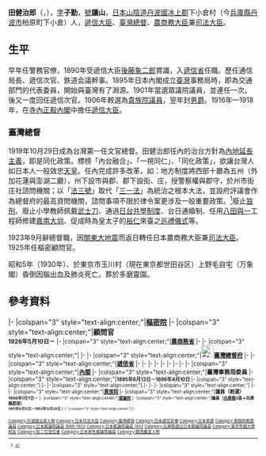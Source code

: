{{Infobox President
| original_name  = 田健治郎
| image          = DEN Kenjiro.jpg
| caption        = 
| office         = [[樞密院_(日本)|樞密院]]
| title          = 顧問官
| monarch        = [[大正天皇|大正天皇]]→[[昭和天皇|昭和天皇]]
| 1blankname     = 議長
| 1namedata      = {{Link-ja|倉富勇三郎|倉富勇三郎}} 
| 2blankname     = 副議長
| 2namedata      = [[平沼騏一郎|平沼騏一郎]]
| term_start     = 1926年5月10日 
| term_end       = {{box|1930年11月16日}}
| office2        = [[農商務省|農商務省]]
| title2         = 農商務大臣
| monarch2       = 大正天皇
| primeminister2 = [[山本權兵衛|山本權兵衛]]
| 1blankname2    = 農商務次官
| 1namedata2     = {{Link-ja|岡本英太郎|岡本英太郎}}→{{Link-ja|竹內友治郎|竹内友治郎}}
| term_start2    = 1923年9月2日 
| term_end2      = 1923年12月24日
| predecessor2   = {{Link-ja|荒井賢太郎|荒井賢太郎}}
| successor2     = {{Link-ja|岡野敬次郎|岡野敬次郎}}
| office3        = {{Link-ja|司法省|司法省}}
| title3         = [[法務大臣|司法大臣]]
| monarch3       = 大正天皇
| primeminister3 = 山本權兵衛
| 1blankname3    = 司法次官
| 1namedata3     = {{Link-ja|山內確三郎|山内確三郎}}
| term_start3    = 1923年9月2日 
| term_end3      = 1923年9月6日
| predecessor3   = {{Link-ja|岡野敬次郎|岡野敬次郎}}
| successor3     = 平沼騏一郎
| office4        = [[File:Seal_of_the_Government-General_of_Taiwan.svg|25px]][[臺灣總督府|臺灣總督府]]
| title4         = 第8任[[臺灣總督|臺灣總督]]
| monarch4       = 大正天皇
| 1blankname4    = [[總務長官|總務長官]]
| 1namedata4     = [[下村宏|下村宏]]→[[賀來佐賀太郎|賀來佐賀太郎]]
| term_start4    = 1919年10月29日
| term_end4      = 1923年9月6日
| predecessor4   = [[明石元二郎|明石元二郎]]
| successor4     = [[內田嘉吉|內田嘉吉]]
| office5        = [[遞信省_(日本)|遞信省]]
| title5         = [[遞信大臣|遞信大臣]]
| monarch5       = 大正天皇
| primeminister5 = [[寺內正毅|寺內正毅]]
| 1blankname5    = 遞信次官
| 1namedata5     = {{Link-ja|湯河元臣|湯河元臣}}→[[內田嘉吉|內田嘉吉]]
| term_start5    = 1916年10月9日 
| term_end5      = 1918年9月29日
| predecessor5   = {{Link-ja|武富時敏|武富時敏}}
| successor5     = {{Link-ja|野田卯太郎|野田卯太郎}}
| title6         = 遞信次官
| monarch6       = [[明治天皇|明治天皇]]
| primeminister6 = [[桂太郎|桂太郎]]→[[西園寺公望|西園寺公望]]
| 1blankname6    = 遞信大臣
| 1namedata6     = {{Link-ja|芳川顯正|芳川顯正}}→[[曾禰荒助|曾禰荒助]]→{{Link-ja|大浦兼武|大浦兼武}}→[[山縣伊三郎|山縣伊三郎]]
| term_start6    = 1903年12月5日 
| term_end6      = 1906年1月8日
| predecessor6   = 職位創建
| successor6     = {{Link-ja|仲小路廉|仲小路廉}}
| monarch7       = 明治天皇
| primeminister7 = [[伊藤博文|伊藤博文]]→[[大隈重信|大隈重信]]
| 1blankname7    = 遞信大臣
| 1namedata7     = {{tsl|ja|末松謙澄||末松謙澄}}→{{tsl|ja|林有造||林有造}}
| term_start7    = 1898年1月17日
| term_end7      = 1898年7月5日
| predecessor7   = {{Link-ja|鈴木大亮|鈴木大亮}}
| successor7     = {{Link-ja|箕浦勝人|箕浦勝人}}
| title8         = 總務局總務長官
| monarch8       = 明治天皇
| primeminister8 = 桂太郎
| 1blankname8    = 遞信大臣
| 1namedata8     = [[曾禰荒助|曾禰荒助]]→{{Link-ja|大浦兼武|大浦兼武}}
| term_start8    = 1903年9月23日
| term_end8      = 1903年12月5日
| predecessor8   = {{Link-ja|淺田德則|浅田徳則}}
| successor8     = 職位廢止
| monarch9       = 明治天皇
| primeminister9 = 伊藤博文→西園寺公望（{{Link-ja|臨時兼任|内閣総理大臣臨時兼任}}）→[[桂太郎|桂太郎]]
| 1blankname9    = 遞信大臣
| 1namedata9     = {{tsl|ja|星亨||星亨}}→[[原敬|原敬]]
| term_start9    = 1900年10月31日
| term_end9      = 1901年6月7日
| predecessor9   = {{Link-ja|古市公威|古市公威}}
| successor9     = {{Link-ja|淺田德則|浅田徳則}}
| title10        = 鐵道局長
| monarch10      = 明治天皇
| primeminister10= 伊藤博文
| 1blankname10   = 遞信大臣
| 1namedata10    = {{Link-ja|末松謙澄|末松謙澄}}
| 2blankname10   = 遞信次官
| 2namedata10    = 自己
| term_start10   = 1898年1月17日
| term_end10     = 1898年3月2日
| predecessor10  = {{Link-ja|鈴木大亮|鈴木大亮}}
| successor10    = {{Link-ja|中橋德五郎|中橋徳五郎}}
| title11        = 電務局長
| monarch11      = 明治天皇
| primeminister11= [[松方正義|松方正義]]
| 1blankname11   = 遞信大臣
| 1namedata11    = {{Link-ja|野村靖|野村靖}}
| 2blankname11   = 遞信次官
| 2namedata11    = {{Link-ja|鈴木大亮|鈴木大亮}}
| term_start11   = 1897年8月18日
| term_end11     = 1897年10月13日
| predecessor11  = 職位創建<br /><small>（原因：自通信局長拆分）</small>
| successor11    = [[吉田正秀|吉田正秀]]
| title12        = 通信局長
| monarch12      = 明治天皇
| primeminister12= 伊藤博文
| 1blankname12   = 遞信大臣
| 1namedata12    = [[黑田清隆|黑田清隆]]→{{Link-ja|渡邊國武|渡辺国武}}→{{Link-ja|白根專一|白根專一}}
| 2blankname12   = 遞信次官
| 2namedata12    = {{Link-ja|鈴木大亮|鈴木大亮}}
| term_start12   = 1893年11月10日
| term_end12     = 1896年4月1日
| predecessor12  = 職位創建<br /><small>（原因：郵務局長與電務局長合併）</small>
| successor12    = {{Link-ja|鈴木大亮|鈴木大亮}}（代理）
| title13        = 電務局長（代理）
| monarch13      = 明治天皇
| primeminister13= 伊藤博文
| 1blankname13   = 遞信大臣
| 1namedata13    = 黑田清隆
| 2blankname13   = 遞信次官
| 2namedata13    = {{Link-ja|鈴木大亮|鈴木大亮}}
| term_start13   = 1893年3月22日
| term_end13     = 1893年11月10日
| predecessor13  = [[佐藤秀顯|佐藤秀顯]]（代理）
| successor13    = 職位廢止<br /><small>（原因：併入通信局長）</small>
| title14        = 郵務局長（代理）
| monarch14      = 明治天皇
| primeminister14= 伊藤博文
| 1blankname14   = 遞信大臣
| 1namedata14    = 黑田清隆
| 2blankname14   = 遞信次官
| 2namedata14    = {{Link-ja|鈴木大亮|鈴木大亮}}
| term_start14   = 1893年3月22日
| term_end14     = 1893年11月10日
| predecessor14  = {{Link-ja|古澤滋|古沢滋}}
| successor14    = 職位廢止<br /><small>（原因：併入通信局長）</small>
| office15       = [[貴族院_(日本)|貴族院]]
| title15        = 議員（敕選）
| monarch15      = 明治天皇→大正天皇→昭和天皇
| 1blankname15   = 議長
| 1namedata15    = [[德川家達|德川家達]]
| 2blankname15   = 副議長
| 2namedata15    = {{Link-ja|黑田長成|黒田長成}}→{{Link-ja|蜂須賀正韶|蜂須賀正韶}}
| term_start15   = 1906年1月7日
| term_end15     = {{box|1930年11月16日}}
| office16       = [[眾議院_(日本)|眾議院]]
| title16        = 議員
| term_start16   = 1901年8月12日 
| term_end16     = 1902年12月28日
| constituency16 = [[兵庫縣|兵庫縣]]3區→兵庫縣郡部
| office17       = {{Link-ja|埼玉縣廳|埼玉県庁}}
| title17        = 警察本部長
| term_start17   = 1888年11月16日	
| term_end17     = 1890年3月24日	
| monarch17      = 明治天皇
| 1blankname17   = [[埼玉縣知事|知事]]
| 1namedata17    = {{link-ja|吉田清英|吉田清英}}→{{link-ja|小松原英太郎|小松原英太郎}}
| predecessor17  = [[田野熾|田野熾]]
| successor17    = {{link-ja|有田義資|有田義資}}
| office18       = {{Link-ja|神奈川縣廳|神奈川県庁}}
| title18        = 警察本部長
| term_start18   = 1886年7月20日	
| term_end18     = 1888年11月16日
| monarch18      = 明治天皇
| 1blankname18   = [[神奈川縣知事|知事]]
| 1namedata18    = {{link-ja|沖守固|沖守固}}
| predecessor18  = 職位創立<br /><small>（原因：由警察本署長改制）</small>
| successor18    = [[高橋仲次|高橋仲次]]
| title19        = 警察本署長
| term_start19   = 1883年2月12日		
| term_end19     = 1886年7月20日	
| monarch19      = 明治天皇
| 1blankname19   = [[神奈川縣知事|縣令]]→知事
| 1namedata19    = {{link-ja|沖守固|沖守固}}
| predecessor19  = [[渡邊隆|渡邊隆]]
| successor19    = 職位廢止<br /><small>（原因：改制為警察本部長）</small>
| office20       = {{Link-ja|高知縣廳|高知県庁}}
| title20        = 警察本署長
| term_start20   = 1882年2月28日	
| term_end20     = 1882年11月18日
| monarch20      = 明治天皇
| 1blankname20   = [[高知縣知事|縣令]]
| 1namedata20    = {{link-ja|田邊輝實|田辺輝実}}→{{link-ja|伊集院兼善|伊集院兼善}}
| predecessor20  = [[藤正健|藤正健]]
| successor20    = {{link-ja|安樂兼道|安楽兼道}}
| birth_date     = [[安政|安政]]二年二月八日<br>{{birth date|df=yes|1855|3|25}}
| birth_place    = {{flagicon image|Flag of the Tokugawa Shogunate.svg}}[[江戶幕府|江戶幕府]][[山陰道|山陰道]][[丹波國|丹波國]][[冰上郡|冰上郡]]下小倉村<br>（今{{JPN}}[[兵庫縣|兵庫縣]][[丹波市|丹波市]]柏原町下小倉）
| death_date     = {{death_date_and_age|1930|11|16|1855|3|25}} 
| death_place    = {{flag|Empire of Japan}}[[東京府|東京府]][[荏原郡|荏原郡]]玉川村<br>（今{{JPN}}[[東京都|東京都]][[世田谷區|世田谷區]][[上野毛|上野毛]]）
| religion       = 
| profession     = [[遞信省_(日本)|遞信省]][[官僚|官僚]]
| spouse         = 田光子、田やす
| children       = 田篤（子）<br>田誠（子）<br>田正（子）<br>田勤（子）<br>田勳（子）<br>武田芳子（女）<br>安場輝子（女）<br>町田雅子（女）<br>野村季子（女）
| parents        = 田文平（父）
| relatives      = [[田艇吉|田艇吉]]（兄）<br>田健一（孫）<br>{{link-ja|田英夫|田英夫}}（孫）<br>{{link-ja|田昌|田昌}}（姪）<br>小谷哲（姪）<br>{{link-ja|園田寛|園田寛}}（姪）<br>{{Link-ja|武田額三|武田額三}}（婿）<br>{{Link-ja|安場保健|安場保健}}（婿）<br>町田襄治（婿）<br>[[杉村正二郎|野村正二郎]]（婿）<br>[[吉田平吾|吉田平吾]]（姪婿）<br>{{Link-ja|大木彝雄|大木彝雄}}（姪婿）<br>[[生駒高常|生駒高常]]（姪婿）<br>{{Link-ja|小谷正雄|小谷正雄}}（姪孫）<br>{{Link-ja|小谷正博|小谷正博}}（姪曾孫）
| party          = [[立憲政友會|立憲政友會]]<br>（→{{Link-ja|茶話會|茶話会}}）
| awards         = {{ubl|[[File:JPN_Zuiho-sho_6Class_BAR.svg|30px]]勳六等[[瑞寶章|瑞寶章]]（1892年）
                        |[[File:JPN_Zuiho-sho_5Class_BAR.svg|30px]]勳五等瑞寶章（1893年）
                        |[[File:JPN_Zuiho-sho_4Class_BAR.svg|30px]]勳四等瑞寶章（1895年）
                        |[[File:JPN_Kyokujitsu-sho_3Class_BAR.svg|30px]]勳三等[[旭日中綬章|旭日中綬章]]（1895年）
                        |[[File:JPN_Kyokujitsu-sho_2Class_BAR.svg|30px]]勳二等[[旭日重光章|旭日重光章]]（1906年）
                        |[[File:JPN_Zuiho-sho_1Class_BAR.svg|30px]]勳一等瑞寶章（1919年）
                        |[[File:JPN_Kyokujitsu-sho_1Class_BAR.svg|30px]]勳一等[[旭日大綬章|旭日大綬章]]（1920年）
                        |[[File:JPN_Kyokujitsu-sho_Paulownia_BAR.svg|30px]]勳一等旭日桐花大綬章（1930年）}}
}}
{{Japanese|japanese=田 健治郎|kana=でん けんじろう|romaji=Den Kenjirō}}
'''田健治郎'''（{{jpn|j=田 健治郎|hg=でん けんじろう|rm=Den Kenjirō|f=h}}，{{bd|1855年|3月25日|1930年|11月16日|CatIdx=Den, Kenjirou}}），[[表字|字]]'''子勤'''，[[號|號]]'''讓山'''，[[日本|日本]][[山陰道|山陰道]][[丹波國|丹波國]][[冰上郡|冰上郡]]下小倉村（今[[兵庫縣|兵庫縣]][[丹波市|丹波市]]柏原町下小倉）人，[[遞信大臣|遞信大臣]]、[[臺灣總督|臺灣總督]]、[[農商務大臣|農商務大臣]]兼[[法務大臣|司法大臣]]。

==生平==
早年任警務官僚，1890年受遞信大臣[[後藤象二郎|後藤象二郎]]賞識，入[[遞信省_(日本)|遞信省]]任職。歷任通信局長、遞信次官、鉄道会議幹事。1895年日本內閣成立[[臺灣|臺灣]]事務局時，即為交通部門的代表委員，開始與臺灣有了淵源。1901年當選眾議院議員，並連任一次。後又一度回任遞信次官。1906年敕選為[[貴族院議員|貴族院議員]]，翌年封[[男爵|男爵]]。1916年—1918年，在[[寺內正毅|寺內正毅]][[內閣|內閣]]中擔任[[遞信大臣|遞信大臣]]。
===臺灣總督===
1919年10月29日成為台灣第一任文官總督。田健治郎任內的治台方針為[[內地延長主義|內地延長主義]]，即是同化政策。標榜「內台融合」、「一視同仁」、「同化政策」，欲讓台灣人如日本人一般效忠[[天皇|天皇]]。任內完成許多改革，如：地方制度將西部十廳為五州（外加花蓮與澎湖二廳），州下設市與郡、郡下設街、庄，授警察權與郡守，於州市街庄社諮問機關；以「[[法三號|法三號]]」取代「[[三一法|三一法]]」為統治之根本大法，並設府評議會作為總督府的最高資問機關，諮問事項不限於律令案更涉及一般重要政策。<ref name="伊">{{cite book|author=伊藤金次郎 著、日本文教基金會　譯 |title=《台灣不可欺記（{{lang-ja|臺灣欺かざるの記}}）》|publisher=文英堂 |isbn=957-8811-17-9 |pages=第133、4頁|date=2000年4月}}</ref>廢止[[笞刑|笞刑]]、廢止小學教師佩戴[[武士刀|武士刀]]、通過[[日台共學制度|日台共學制度]]、台日通婚制、任用[[八田與一|八田與一]]工程師修建[[嘉南大圳|嘉南大圳]]、促成時為皇太子的[[昭和天皇|裕仁]]來臺之[[臺灣行啟|巡禮儀式]]等。

1923年9月辭總督職，因[[關東大地震|關東大地震]]而返日轉任日本農商務大臣兼[[法務大臣|司法大臣]]。1925年任樞密顧問官。

昭和5年（1930年）、於東京市玉川村（現在東京都世田谷区）上野毛自宅（万象閣）昏倒因腦出血及肺炎死亡。葬於多磨靈園。

==參考資料==
{{Reflist|}}

{{start box}}
{{s-gov}}
|-
|colspan="3" style="text-align:center;"|'''[[樞密院_(日本)|樞密院]]'''
|-
|colspan="3" style="text-align:center;"|'''顧問官<br><small>1926年5月10日－{{box|1930年11月16日}}'''
|-
|colspan="3" style="text-align:center;"|'''[[農商務省|農商務省]]'''
|-
{{s-before|{{Link-ja|荒井賢太郎|荒井賢太郎}}}}
{{s-title|農商務大臣<br><small>1923年9月2日－1923年12月24日}}
{{s-after|{{Link-ja|岡野敬次郎|岡野敬次郎}}}}
|-
|colspan="3" style="text-align:center;"|'''{{Link-ja|司法省|司法省}}'''
|-
{{s-before|{{Link-ja|岡野敬次郎|岡野敬次郎}}}}
{{s-title|[[法務大臣|司法大臣]]<br><small>1923年9月2日－1923年9月6日}}
{{s-after|[[平沼騏一郎|平沼騏一郎]]}}
|-
|colspan="3" style="text-align:center;"|'''[[File:Seal_of_the_Government-General_of_Taiwan.svg|25px]][[臺灣總督府|臺灣總督府]]'''
|-
{{s-before|無（<small>上一相同頭銜：<br>'''[[明石元二郎|明石元二郎]]'''</small>）}}
{{s-title|[[臺灣總督|總督]]<br><small>1919年10月29日－1923年9月6日}}
{{s-after|[[內田嘉吉|內田嘉吉]]}}
|-
|colspan="3" style="text-align:center;"|'''[[遞信省_(日本)|遞信省]]'''
|-
{{s-before|{{Link-ja|武富時敏|武富時敏}}}}
{{s-title|[[遞信大臣|遞信大臣]]<br><small>1916年10月9日－1918年9月29日}}
{{s-after|{{Link-ja|野田卯太郎|野田卯太郎}}}}
|-
{{s-before|職位創建<br>{{Link-ja|鈴木大亮|鈴木大亮}}}}
{{s-title|遞信次官<br><small>1903年12月5日－1906年1月8日<br>1898年1月17日－1898年7月5日}}
{{s-after|{{Link-ja|仲小路廉|仲小路廉}}<br>{{Link-ja|箕浦勝人|箕浦勝人}}}}
|-
{{s-before|{{Link-ja|淺田德則|浅田徳則}}<br>{{Link-ja|古市公威|古市公威}}}}
{{s-title|總務局總務長官<br><small>1903年9月23日－1903年12月5日<br>1900年10月31日－1901年6月7日}}
{{s-after|職位廢止<br>{{Link-ja|淺田德則|浅田徳則}}}}
|-
{{s-before|{{Link-ja|鈴木大亮|鈴木大亮}}}}
{{s-title|鐵道局長<br><small>1898年1月17日－1898年3月2日}}
{{s-after|{{Link-ja|中橋德五郎|中橋徳五郎}}}}
|-
{{s-before|職位創建（<small>原因：<br>自通信局長拆分</small>）}}
{{s-title|電務局長<br><small>1897年8月18日－1897年10月13日}}
{{s-after|吉田正秀}}
|-
{{s-before|職位創建（<small>原因：<br>郵務局長與電務局長合併</small>）}}
{{s-title|通信局長<br><small>1893年11月10日－1896年4月1日}}
{{s-after|{{Link-ja|鈴木大亮|鈴木大亮}}（代理）}}
|-
{{s-before|佐藤秀顯（代理）}}
{{s-title|電務局長（代理）<br><small>1893年3月22日－1893年11月10日}}
{{s-after|職位廢止（<small>原因：<br>併入通信局長</small>）}}
|-
{{s-before|{{Link-ja|古澤滋|古沢滋}}}}
{{s-title|郵務局長（代理）<br><small>1893年3月22日－1893年11月10日}}
{{s-after|職位廢止（<small>原因：<br>併入通信局長</small>）}}
|-
|colspan="3" style="text-align:center;"|'''[[日本內閣|內閣]]'''
|-
|colspan="3" style="text-align:center;"|'''臺灣事務局委員'''
|-
|colspan="3" style="text-align:center;"|'''<small>1895年6月13日－1896年4月10日'''
|-
|colspan="3" style="text-align:center;"|'''{{Link-ja|埼玉縣廳|埼玉県庁}}'''
|-
{{s-before|田野熾}}
{{s-title|警察本部長<br><small>1888年11月16日－1890年3月24日}}
{{s-after|{{link-ja|有田義資|有田義資}}}}
|-
|colspan="3" style="text-align:center;"|'''{{Link-ja|神奈川縣廳|神奈川県庁}}'''
|-
{{s-before|職位創立（<small>原因：<br>由警察本署長改制</small>）}}
{{s-title|警察本部長<br><small>1886年7月20日－1888年11月16日}}
{{s-after|高橋仲次}}
|-
{{s-before|渡邊隆}}
{{s-title|警察本署長<br><small>1883年2月12日－1886年7月20日}}
{{s-after|職位廢止（<small>原因：<br>改制為警察本部長</small>）}}
|-
|colspan="3" style="text-align:center;"|'''{{Link-ja|高知縣廳|高知県庁}}'''
|-
{{s-before|藤正健}}
{{s-title|警察本署長<br><small>1882年2月28日－1882年11月18日}}
{{s-after|{{link-ja|安樂兼道|安楽兼道}}}}
{{s-par}}
|-
|colspan="3" style="text-align:center;"|'''[[貴族院_(日本)|貴族院]]'''
|-
|colspan="3" style="text-align:center;"|'''議員（敕選）<br><small>1906年1月7日－{{box|1930年11月16日}}'''
|-
|colspan="3" style="text-align:center;"|'''[[眾議院_(日本)|眾議院]]'''
|-
|colspan="3" style="text-align:center;"|'''議員（[[兵庫縣|兵庫縣]]3區→兵庫縣郡部）<br><small>1901年8月12日－1902年12月28日'''
|-
{{S-reg|other}}
|-
|colspan="3" style="text-align:center;"|'''{{Tsl|ja|日本の華族一覧|田（健治郎）男爵家}}'''
|-
{{s-before|敘爵}}
{{s-title|<small>1907年9月21日－{{box|1930年11月16日}}}}
{{s-after|[[田篤|田篤]]}}
{{end box}}
{{農商務大臣|1923}}
{{司法大臣|1923}}
{{台灣總督|1919－1923}}
{{臺灣統治者}}
{{遞信大臣|1916－1918}}

{{Normdaten}}
{{DEFAULTSORT:Den, Kenjirou}}
[[Category:丹波國出身人物|Category:丹波國出身人物]]
[[Category:日本司法大臣|Category:日本司法大臣]]
[[Category:臺灣總督|Category:臺灣總督]]
[[Category:日本遞信官僚|Category:日本遞信官僚]]
[[Category:日本男爵|Category:日本男爵]]
[[Category:貴族院敕選議員|Category:貴族院敕選議員]]
[[Category:日本眾議院議員_1898–1902|Category:日本眾議院議員 1898–1902]]
[[Category:日本眾議院議員_1902|Category:日本眾議院議員 1902]]
[[Category:兵庫縣選出日本眾議院議員|Category:兵庫縣選出日本眾議院議員]]
[[Category:東京帝國大學校友|Category:東京帝國大學校友]]
[[Category:從二位受位者|Category:從二位受位者]]
[[Category:日本男性眾議院議員|Category:日本男性眾議院議員]]
[[Category:關西鐵道人物|Category:關西鐵道人物]]